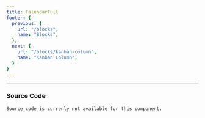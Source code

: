 ```yaml
---
title: CalendarFull
footer: {
  previous: {
    url: "/blocks",
    name: "Blocks",
  },
  next: {
    url: "/blocks/kanban-column",
    name: "Kanban Column",
  }
}
---
```



<ComponentPreview className="rounded-2xl">
  <CalendarFullExample />
</ComponentPreview>

---

### Source Code

```tsx title="CalendarFull"
Source code is currenly not available for this component.
```
